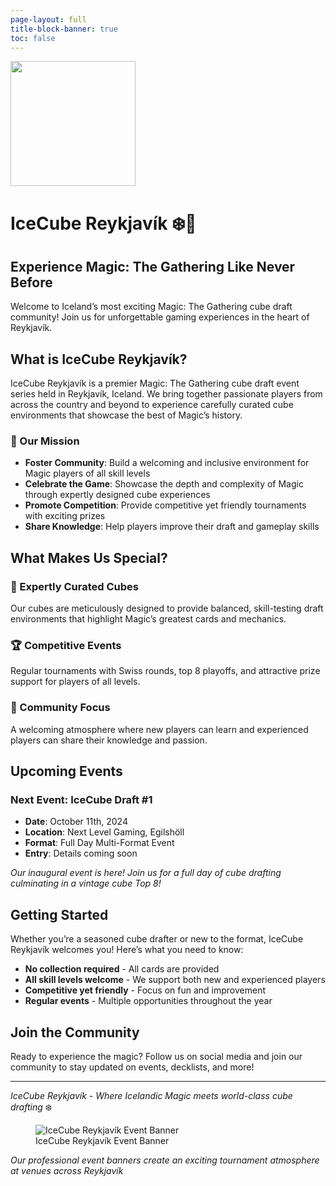 ```yaml
---
page-layout: full
title-block-banner: true
toc: false
---
```


::: hero-banner
![](images/logo_white-bg.png){fig-alt="IceCube Reykjavík Logo" width="200px" .hero-logo}

# IceCube Reykjavík ❄️🧊

## Experience Magic: The Gathering Like Never Before

Welcome to Iceland's most exciting Magic: The Gathering cube draft community! Join us for unforgettable gaming experiences in the heart of Reykjavík.
:::

::: {.page-layout}
::: {.main-content}

## What is IceCube Reykjavík?

IceCube Reykjavík is a premier Magic: The Gathering cube draft event series held in Reykjavík, Iceland. We bring together passionate players from across the country and beyond to experience carefully curated cube environments that showcase the best of Magic's history.

### 🎯 Our Mission

-   **Foster Community**: Build a welcoming and inclusive environment for Magic players of all skill levels
-   **Celebrate the Game**: Showcase the depth and complexity of Magic through expertly designed cube experiences\
-   **Promote Competition**: Provide competitive yet friendly tournaments with exciting prizes
-   **Share Knowledge**: Help players improve their draft and gameplay skills

## What Makes Us Special?

:::::: grid
::: g-col-md-4
### 🧊 Expertly Curated Cubes

Our cubes are meticulously designed to provide balanced, skill-testing draft environments that highlight Magic's greatest cards and mechanics.
:::

::: g-col-md-4
### 🏆 Competitive Events

Regular tournaments with Swiss rounds, top 8 playoffs, and attractive prize support for players of all levels.
:::

::: g-col-md-4
### 🌟 Community Focus

A welcoming atmosphere where new players can learn and experienced players can share their knowledge and passion.
:::
::::::

## Upcoming Events

### Next Event: IceCube Draft #1

-   **Date**: October 11th, 2024
-   **Location**: Next Level Gaming, Egilshöll
-   **Format**: Full Day Multi-Format Event
-   **Entry**: Details coming soon

*Our inaugural event is here! Join us for a full day of cube drafting culminating in a vintage cube Top 8!*

## Getting Started

Whether you're a seasoned cube drafter or new to the format, IceCube Reykjavík welcomes you! Here's what you need to know:

-   **No collection required** - All cards are provided
-   **All skill levels welcome** - We support both new and experienced players
-   **Competitive yet friendly** - Focus on fun and improvement
-   **Regular events** - Multiple opportunities throughout the year

## Join the Community

Ready to experience the magic? Follow us on social media and join our community to stay updated on events, decklists, and more!

------------------------------------------------------------------------

*IceCube Reykjavík - Where Icelandic Magic meets world-class cube drafting* ❄️

:::

::: {.banner-sidebar}
![IceCube Reykjavík Event Banner](images/photo-of-banner.png){fig-alt="IceCube Reykjavík Event Banner" .sidebar-banner}

*Our professional event banners create an exciting tournament atmosphere at venues across Reykjavík*
:::

:::
